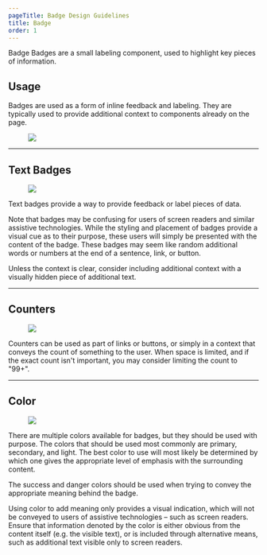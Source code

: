 ```yaml
---
pageTitle: Badge Design Guidelines
title: Badge
order: 1
---
```



<DocsHeading to="/api/badge/" type="design">
  Badge
</DocsHeading>
<LeadParagraph>
  Badges are a small labeling component, used to highlight key pieces of
  information.
</LeadParagraph>

## Usage

Badges are used as a form of inline feedback and labeling. They are typically used to provide additional context to components already on the page.

<figure>
  <img src="../../images/badges/Badges.png" alt=" " />
</figure>

---

## Text Badges

<figure>
  <img src="../../images/badges/label-example.png" alt=" " />
</figure>

Text badges provide a way to provide feedback or label pieces of data.

Note that badges may be confusing for users of screen readers and similar assistive technologies. While the styling and placement of badges provide a visual cue as to their purpose, these users will simply be presented with the content of the badge. These badges may seem like random additional words or numbers at the end of a sentence, link, or button.

Unless the context is clear, consider including additional context with a visually hidden piece of additional text.

---

## Counters

<figure>
  <img src="../../images/badges/counter-example.png" alt=" " />
</figure>

Counters can be used as part of links or buttons, or simply in a context that conveys the count of something to the user. When space is limited, and if the exact count isn't important, you may consider limiting the count to "99+".

---

## Color

<figure>
  <img src="../../images/badges/label-colors.png" alt=" " />
</figure>

There are multiple colors available for badges, but they should be used with purpose. The colors that should be used most commonly are primary, secondary, and light. The best color to use will most likely be determined by which one gives the appropriate level of emphasis with the surrounding content.

The success and danger colors should be used when trying to convey the appropriate meaning behind the badge.

Using color to add meaning only provides a visual indication, which will not be conveyed to users of assistive technologies – such as screen readers. Ensure that information denoted by the color is either obvious from the content itself (e.g. the visible text), or is included through alternative means, such as additional text visible only to screen readers.
